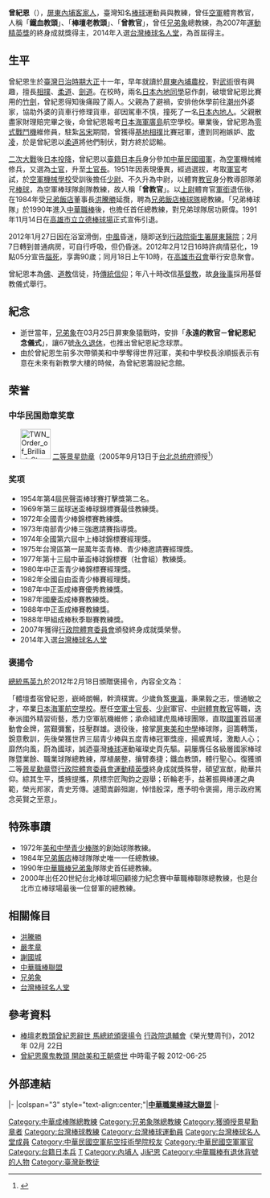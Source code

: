 {{refimprove|time=2019-11-11}}
{{Infobox_officeholder
| name = 曾紀恩
| image name = 2007TaiwanSportsEliteAwards CETseng.jpg
| width = 
| now = 
| period = 
| sex = 男
| nationality = {{JPN-EMP}}（1922年─1945年）<br />{{ROC}}（1945年─2012年）
| Native place = [[廣東省_(清)|廣東]][[嘉應州|嘉應]]
| date of birth = 1922年10月23日
| date of death = 2012年2月12日（90歲）
| spouse = 
| relatives = 
| children  =
| place of birth = {{TWN-JPN}}[[高雄州|高雄州]][[潮州郡|潮州郡]]-{[[內埔庄|內埔庄]]}-忠心崙
| place of death = {{TWN}}[[屏東縣|屏東縣]][[屏東市|屏東市]][[衛生福利部屏東醫院|衛生署屏東醫院]]
| educate = 
*日本海軍航空學校航機科
*中華民國空軍機械學校軍官班
| past = 
*空軍棒球隊（身兼創隊球員、隊長及教練三職）
*空軍虎風棒球隊總教練
*屏東縣美和中學棒球隊教練
*中華青少棒代表隊教練
*青棒國家代表隊教練
*兄弟飯店棒球隊總教練（1984年9月1日─1990年）
*[[中華職棒|中華職棒]][[兄弟象|兄弟象]]隊總教練（1990年─1991年11月14日）
*中華職棒兄弟象隊副領隊（1991年11月15日─2011年1月28日）
*入選[[台灣棒球名人堂|台灣棒球名人堂]]（2014年）
}}

'''曾紀恩'''（{{bd|1922年|10月23日|2012年|2月12日|catIdx=Ceng曾紀恩}}），[[屏東縣|屏東]][[內埔|內埔]][[客家人|客家人]]，臺灣知名[[棒球|棒球]]運動員與教練，曾任[[空軍|空軍]]體育教官，人稱「'''鐵血教頭'''」、「'''棒壇老教頭'''」、「'''曾教官'''」，曾任[[兄弟象|兄弟象]]總教練，為2007年[[運動精英獎|運動精英獎]]的終身成就獎得主，2014年入選[[台灣棒球名人堂|台灣棒球名人堂]]，為首屆得主。

==生平==
曾紀恩生於[[臺灣日治時期|臺灣日治時期]][[大正|大正]]十一年，早年就讀於[[屏東縣|屏東]][[國立內埔高級農工職業學校|內埔農校]]，對[[武術|武術]]很有興趣，擅長[[相撲|相撲]]、[[柔道|柔道]]、[[劍道|劍道]]。在校時，兩名[[和人|日本內地同學]]惡作劇，破壞曾紀恩比賽用的[[竹劍|竹劍]]，曾紀恩得知後痛毆了兩人。父親為了避禍，安排他休學前往[[潮州鎮|潮州]]外婆家，協助外婆的貨車行修理貨車，卻因駕車不慎，撞死了一名[[和人|日本內地人]]。父親散盡家財理賠完畢之後，命曾紀恩報考[[日本海軍|日本海軍]][[廣島|廣島]]航空學校。畢業後，曾紀恩為[[零式戰鬥機|零式戰鬥機]]維修員，駐紮[[呂宋|呂宋]]期間，曾獲得[[基地|基地]][[相撲|相撲]]比賽冠軍，遭到同袍嫉妒、[[欺凌|欺凌]]，於是曾紀恩以[[柔道|柔道]]將他們制伏，對方終於認輸。

[[二次大戰|二次大戰]]後[[日本投降|日本投降]]，曾紀恩以[[臺籍日本兵|臺籍日本兵]]身分參加[[中華民國國軍|中華民國國軍]]，為[[中華民國空軍|空軍]]機械維修兵，又選為[[士官|士官]]，升至[[士官長|士官長]]。1951年因表現優異，經過選拔，考取[[軍官|軍官]]考試，於[[空軍機械學校|空軍機械學校]]受訓後擔任[[少尉|少尉]]、不久升為中尉，以體育[[教官|教官]]身分教導部隊弟兄[[棒球|棒球]]，為空軍棒球隊創隊教練，故人稱「'''曾教官'''」。以[[上尉|上尉]]體育官[[軍銜|軍銜]]退伍後，在1984年受[[兄弟飯店|兄弟飯店]]董事長[[洪騰勝|洪騰勝]]延攬，聘為[[兄弟飯店棒球隊|兄弟飯店棒球隊]]總教練。「兄弟棒球隊」於1990年進入[[中華職棒|中華職棒]]後，也擔任首任總教練，對兄弟球隊居功厥偉。1991年11月14日在[[高雄市立立德棒球場|高雄市立立德棒球場]]正式宣佈引退。

2012年1月27日因在浴室滑倒，[[中風|中風]]昏迷，隨即送到[[衛生福利部屏東醫院|行政院衛生署屏東醫院]]；2月7日轉到普通病房，可自行呼吸，但仍昏迷。2012年2月12日16時許病情惡化，19點05分宣告[[腦死|腦死]]，享壽90歲；同月18日上午10時，在[[高雄市召會|高雄市召會]]舉行安息聚會。

曾紀恩本為[[佛教|佛]]、[[道教|道教]]信徒，持[[台灣民間信仰|傳統信仰]]；年八十時改信[[基督教|基督教]]，故[[喪事|身後事]]採用基督教儀式舉行。

== 紀念 ==
*逝世當年，[[兄弟象|兄弟象]]在03月25日屏東象猿戰時，安排「'''永遠的教官－曾紀恩紀念儀式'''」，讓67號[[退休背號|永久退休]]，也推出曾紀恩紀念球票。
*由於曾紀恩生前多次帶領美和中學奪得世界冠軍，美和中學校長涂順振表示有意在未來有新教學大樓的時候，為曾紀恩籌設紀念館。

==荣誉==
===中华民国勋章奖章===
* [[File:TWN_Order_of_Brilliant_Star_2Class_BAR.svg|60px]] [[景星勋章|二等景星勋章]]（2005年9月13日于[[台北市|台北]][[总统府_(台湾)|总统府]]颁授<ref>{{cite web |url=https://www.president.gov.tw/NEWS/9788 |title=總統頒授「二等景星勳章」給楊傳廣、紀政及曾紀恩 |publisher=中华民国总统府 |date=2005-09-13 |accessdate=2021-08-27 |archive-date=2021-08-27 |archive-url=https://web.archive.org/web/20210827052559/https://www.president.gov.tw/NEWS/9788 |dead-url=no }}</ref>）

===奖项===
*1954年第4屆民聲盃棒球賽打擊獎第二名。
*1969年第三屆球迷盃棒球錦標賽最佳教練獎。
*1972年全國青少棒錦標賽教練獎。
*1973年南部青少棒三強邀請賽指導獎。
*1974年全國第六屆中上棒球錦標賽經理獎。
*1975年台灣區第一屆萬年盃青棒、青少棒邀請賽經理獎。
*1977年第十三屆中華盃棒球錦標賽（社會組）教練獎。
*1980年中正盃青少棒錦標賽經理獎。
*1982年全國自由盃青少棒賽經理獎。
*1987年中正盃成棒賽優秀教練獎。
*1987年國慶盃成棒賽教練獎。
*1988年中正盃成棒賽教練獎。
*1988年甲組成棒秋季聯賽教練獎。
*2007年獲得[[行政院體育委員會|行政院體育委員會]]頒發終身成就獎榮譽。
*2014年入選[[台灣棒球名人堂|台灣棒球名人堂]]

===褒揚令===
[[總統|總統]][[馬英九|馬英九]]於2012年2月18日頒贈褒揚令，內容全文為：

「體壇耆宿曾紀恩，嶔崎朗暢，幹濟樸實。少歲負笈[[東瀛|東瀛]]，秉果毅之志，懷通敏之才，卒業[[日本|日本]][[海軍航空學校|海軍航空學校]]。歷任[[中華民國空軍|空軍]][[士官長|士官長]]、[[少尉|少尉]]軍官、[[中尉|中尉]][[体育教育|體育]][[教官|教官]]等職，迭奉派國外精習術藝，悉力空軍航機維修；承命組建虎風棒球團隊，直取[[中華民國國軍|國軍]]首屆運動會金牌，當艱彌奮，技壓群雄。退役後，接掌[[屏東縣|屏東]][[美和中學|美和中學]]棒球隊，迴籌轉策，銳意敷訓，先後榮獲世界三屆青少棒與五度青棒冠軍獎座，揚威異域，激勵人心；靡然向風，蔚為國球，誠迺臺灣[[棒球|棒球]]運動璀璨史頁先驅。嗣屢膺任各級層國家棒球隊暨業餘、職業球隊總教練，厚植嚴整，攘臂奏捷；鐵血教頭，體行聖心。復獲頒二等[[景星勳章|景星勳章]]暨[[行政院體育委員會|行政院體育委員會]][[運動精英獎|運動精英獎]]終身成就獎殊譽，碩望宣猷，勛華共仰。綜其生平，獎掖提攜，夙標宗匠陶鈞之遐舉；斫輪老手，益著振興棒運之典範，榮光邦家，青史芳傳。遽聞嵩齡殂謝，悼惜殷深，應予明令褒揚，用示政府篤念英賢之至意」。

== 特殊事蹟 ==
*1972年[[美和中學青少棒隊|美和中學青少棒隊]]的創始球隊教練。
*1984年[[兄弟飯店|兄弟飯店]]棒球隊隊史唯一一任總教練。
*1990年[[中華職棒|中華職棒]][[兄弟象|兄弟象]]隊隊史首任總教練。
*2000年出任20世紀台北棒球場回顧接力紀念賽中華職棒聯隊總教練，也是台北市立棒球場最後一位督軍的總教練。

== 相關條目 ==
*[[洪騰勝|洪騰勝]]
*[[嚴孝章|嚴孝章]]
*[[謝國城|謝國城]]
*[[中華職棒聯盟|中華職棒聯盟]]
*[[兄弟象|兄弟象]]
*[[台灣棒球名人堂|台灣棒球名人堂]]

==參考資料==
{{reflist}}
*[http://epaper.vac.gov.tw/zh-tw/C/1274%7C3/22268/1/Publish.htm 棒壇老教頭曾紀恩辭世 馬總統頒褒揚令] {{Wayback|url=http://epaper.vac.gov.tw/zh-tw/C/1274%7C3/22268/1/Publish.htm |date=20170926190828 }} [[行政院退輔會|行政院退輔會]]《榮光雙周刊》，2012年 02月 22日
*[http://news.chinatimes.com/focus/11050105/112012062500408.html 曾紀恩魔鬼教頭 開啟美和王朝盛世]{{dead link|date=2018年3月 |bot=InternetArchiveBot |fix-attempted=yes }} 中時電子報 2012-06-25

==外部連結==
{{台灣棒球維基館}}

{{start box}}
{{s-sports}}
|-
|colspan="3" style="text-align:center;"|'''[[中華職業棒球大聯盟|中華職業棒球大聯盟]]'''
|-
{{s-none|首任}}
{{s-title|[[兄弟象總教練列表|兄弟象總教練]]|1990年－1991年11月14日}}
{{s-after|[[森下正夫|森下正夫]]}}
{{end box}}

{{中信兄弟}}
{{台灣棒球名人堂}}

{{DEFAULTSORT:Ceng曾紀恩}}
[[Category:中華成棒隊總教練|Category:中華成棒隊總教練]]
[[Category:兄弟象隊總教練|Category:兄弟象隊總教練]]
[[Category:獲頒授景星勳章者|Category:獲頒授景星勳章者]]
[[Category:台灣棒球教練|Category:台灣棒球教練]]
[[Category:台灣棒球運動員|Category:台灣棒球運動員]]
[[Category:台灣棒球名人堂成員|Category:台灣棒球名人堂成員]]
[[Category:中華民國空軍航空技術學院校友|Category:中華民國空軍航空技術學院校友]]
[[Category:中華民國空軍軍官|Category:中華民國空軍軍官]]
[[Category:台籍日本兵|Category:台籍日本兵]]
[[Category:客家裔臺灣人|T]]
[[Category:內埔人|Category:內埔人]]
[[Category:曾姓|Ji紀恩]]
[[Category:中華職棒有退休背號的人物|Category:中華職棒有退休背號的人物]]
[[Category:臺灣新教徒|Category:臺灣新教徒]]